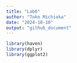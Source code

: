 ```yaml
---
title: "Lab6"
author: "Toko Michioka"
date: "2024-10-10"
output: "github_document"
---
```



```r
library(haven)
library(dplyr)
library(ggplot2)


```


